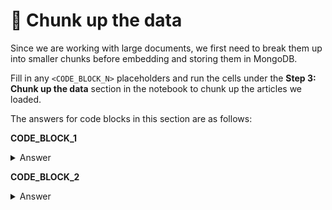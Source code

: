 # 👐 Chunk up the data

Since we are working with large documents, we first need to break them up into smaller chunks before embedding and storing them in MongoDB.

Fill in any `<CODE_BLOCK_N>` placeholders and run the cells under the **Step 3: Chunk up the data** section in the notebook to chunk up the articles we loaded.

The answers for code blocks in this section are as follows:

**CODE_BLOCK_1**

<details>
<summary>Answer</summary>
<div>
```python
text_splitter.split_text(text)
```
</div>
</details>

**CODE_BLOCK_2**

<details>
<summary>Answer</summary>
<div>
```python
get_chunks(doc, "body")
```
</div>
</details>
